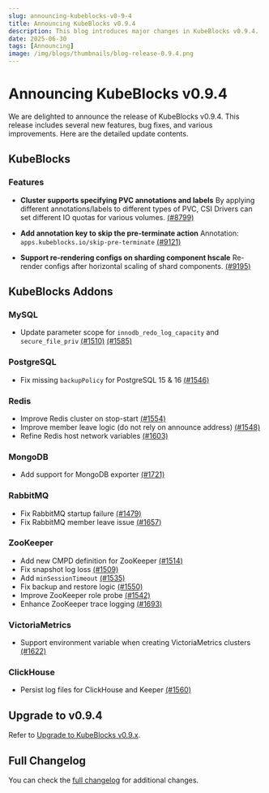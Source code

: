 ```yaml
---
slug: announcing-kubeblocks-v0-9-4
title: Announcing KubeBlocks v0.9.4
description: This blog introduces major changes in KubeBlocks v0.9.4.
date: 2025-06-30
tags: [Announcing]
image: /img/blogs/thumbnails/blog-release-0.9.4.png
---
```


# Announcing KubeBlocks v0.9.4

We are delighted to announce the release of KubeBlocks v0.9.4. This release includes several new features, bug fixes, and various improvements. Here are the detailed update contents.

## KubeBlocks

### Features

* **Cluster supports specifying PVC annotations and labels** By applying different annotations/labels to different types of PVC, CSI Drivers can set different IO quotas for various volumes. [(#8799)](https://github.com/apecloud/kubeblocks/pull/8799)

* **Add annotation key to skip the pre-terminate action** Annotation: `apps.kubeblocks.io/skip-pre-terminate` [(#9121)](https://github.com/apecloud/kubeblocks/pull/9121)

* **Support re-rendering configs on sharding component hscale** Re-render configs after horizontal scaling of shard components. [(#9195)](https://github.com/apecloud/kubeblocks/pull/9195)

## KubeBlocks Addons

### MySQL

* Update parameter scope for `innodb_redo_log_capacity` and `secure_file_priv` [(#1510)](https://github.com/apecloud/kubeblocks-addons/pull/1510) [(#1585)](https://github.com/apecloud/kubeblocks-addons/pull/1585)

### PostgreSQL

* Fix missing `backupPolicy` for PostgreSQL 15 & 16 [(#1546)](https://github.com/apecloud/kubeblocks-addons/pull/1546)

### Redis

* Improve Redis cluster on stop-start [(#1554)](https://github.com/apecloud/kubeblocks-addons/pull/1554)
* Improve member leave logic (do not rely on announce address) [(#1548)](https://github.com/apecloud/kubeblocks-addons/pull/1548)
* Refine Redis host network variables [(#1603)](https://github.com/apecloud/kubeblocks-addons/pull/1603)

### MongoDB

* Add support for MongoDB exporter [(#1721)](https://github.com/apecloud/kubeblocks-addons/pull/1721)


### RabbitMQ

* Fix RabbitMQ startup failure [(#1479)](https://github.com/apecloud/kubeblocks-addons/pull/1479)
* Fix RabbitMQ member leave issue [(#1657)](https://github.com/apecloud/kubeblocks-addons/pull/1657)


### ZooKeeper

* Add new CMPD definition for ZooKeeper [(#1514)](https://github.com/apecloud/kubeblocks-addons/pull/1514)
* Fix snapshot log loss [(#1509)](https://github.com/apecloud/kubeblocks-addons/pull/1509)
* Add `minSessionTimeout` [(#1535)](https://github.com/apecloud/kubeblocks-addons/pull/1535)
* Fix backup and restore logic [(#1550)](https://github.com/apecloud/kubeblocks-addons/pull/1550)
* Improve ZooKeeper role probe [(#1542)](https://github.com/apecloud/kubeblocks-addons/pull/1542)
* Enhance ZooKeeper trace logging [(#1693)](https://github.com/apecloud/kubeblocks-addons/pull/1693)


### VictoriaMetrics

* Support environment variable when creating VictoriaMetrics clusters [(#1622)](https://github.com/apecloud/kubeblocks-addons/pull/1622)


### ClickHouse

* Persist log files for ClickHouse and Keeper [(#1560)](https://github.com/apecloud/kubeblocks-addons/pull/1560)

## Upgrade to v0.9.4

Refer to [Upgrade to KubeBlocks v0.9.x](https://kubeblocks.io/docs/preview/user_docs/upgrade/upgrade-to-v09-version).

## Full Changelog

You can check the [full changelog](https://github.com/apecloud/kubeblocks/compare/v0.9.3...v0.9.4) for additional changes.